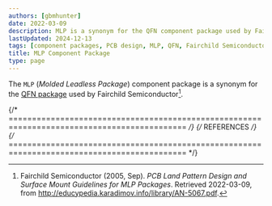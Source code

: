 ```yaml
---
authors: [gbmhunter]
date: 2022-03-09
description: MLP is a synonym for the QFN component package used by Fairchild Semiconductor.
lastUpdated: 2024-12-13
tags: [component packages, PCB design, MLP, QFN, Fairchild Semiconductor]
title: MLP Component Package
type: page
---
```


The `MLP` (_Molded Leadless Package_) component package is a synonym for the [QFN package](/pcb-design/component-packages/qfn-component-package/) used by Fairchild Semiconductor[^bib-fairchild-an-5067-mpl-packages].

{/* ============================================================================================ */}
{/* REFERENCES */}
{/* ============================================================================================ */}

[^bib-fairchild-an-5067-mpl-packages]:  Fairchild Semiconductor (2005, Sep). _PCB Land Pattern Design and Surface Mount Guidelines for MLP Packages_. Retrieved 2022-03-09, from http://educypedia.karadimov.info/library/AN-5067.pdf.
